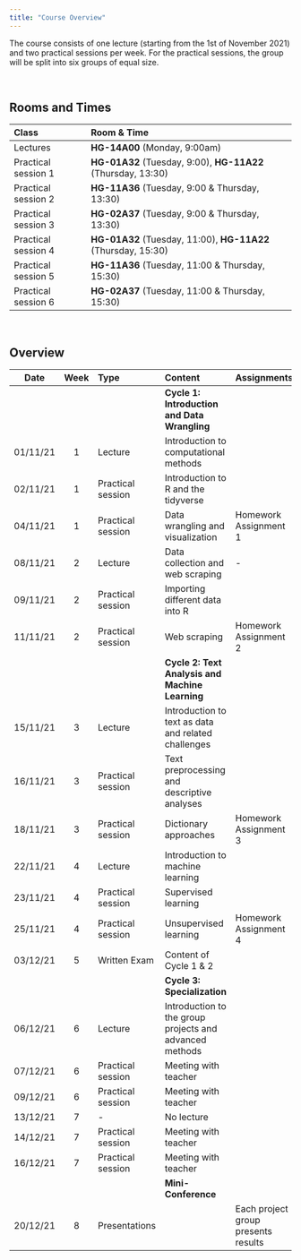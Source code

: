 ```yaml
---
title: "Course Overview"
---
```


The course consists of one lecture (starting from the 1st of November 2021) and two practical sessions per week. For the practical sessions, the group will be split into six groups of equal size. 

<br>

## Rooms and Times

| Class | Room & Time |
| :-- | :------- |
| Lectures            | **HG-14A00** (Monday, 9:00am) |
| Practical session 1 | **HG-01A32** (Tuesday, 9:00), **HG-11A22** (Thursday, 13:30) |
| Practical session 2 | **HG-11A36** (Tuesday, 9:00 & Thursday, 13:30) |
| Practical session 3 | **HG-02A37** (Tuesday, 9:00 & Thursday, 13:30) |
| Practical session 4 | **HG-01A32** (Tuesday, 11:00), **HG-11A22** (Thursday, 15:30) |
| Practical session 5 | **HG-11A36** (Tuesday, 11:00 & Thursday, 15:30) |
| Practical session 6 | **HG-02A37** (Tuesday, 11:00 & Thursday, 15:30)| 

<br>

## Overview

| Date | Week | Type | Content | Assignments |
|:-:|:-:|:---| :---------- |:------ | 
|  |  | | **Cycle 1: Introduction and Data Wrangling** |  |
| 01/11/21 | 1 | Lecture | Introduction to computational methods |  | 
| 02/11/21 | 1 | Practical session | Introduction to R and the tidyverse |  | 
| 04/11/21 | 1 | Practical session | Data wrangling and visualization |  Homework Assignment 1 |
| 08/11/21 | 2 | Lecture | Data collection and web scraping | - | 
| 09/11/21 | 2 | Practical session | Importing different data into R |  |
| 11/11/21 | 2 | Practical session | Web scraping |  Homework Assignment 2 |
|  |  | | **Cycle 2: Text Analysis and Machine Learning** |  |
| 15/11/21 | 3 | Lecture | Introduction to text as data and related challenges | |
| 16/11/21 | 3 | Practical session | Text preprocessing and descriptive analyses |  |
| 18/11/21 | 3 | Practical session | Dictionary approaches |  Homework Assignment 3 |
| 22/11/21 | 4 | Lecture | Introduction to machine learning |  | 
| 23/11/21 | 4 | Practical session | Supervised learning |   |
| 25/11/21 | 4 | Practical session | Unsupervised learning |  Homework Assignment 4 |
| 03/12/21 | 5 | Written Exam | Content of Cycle 1 & 2 | |
|  |  | | **Cycle 3: Specialization** |  |
| 06/12/21 | 6 | Lecture | Introduction to the group projects and advanced methods | |
| 07/12/21 | 6 | Practical session | Meeting with teacher |  |
| 09/12/21 | 6 | Practical session | Meeting with teacher |  |
| 13/12/21 | 7 |  - | No lecture | | 
| 14/12/21 | 7 | Practical session | Meeting with teacher |   |
| 16/12/21 | 7 | Practical session | Meeting with teacher |   |
|  |  | | **Mini-Conference** |  |
| 20/12/21 | 8 | Presentations |  |Each project group presents results |








